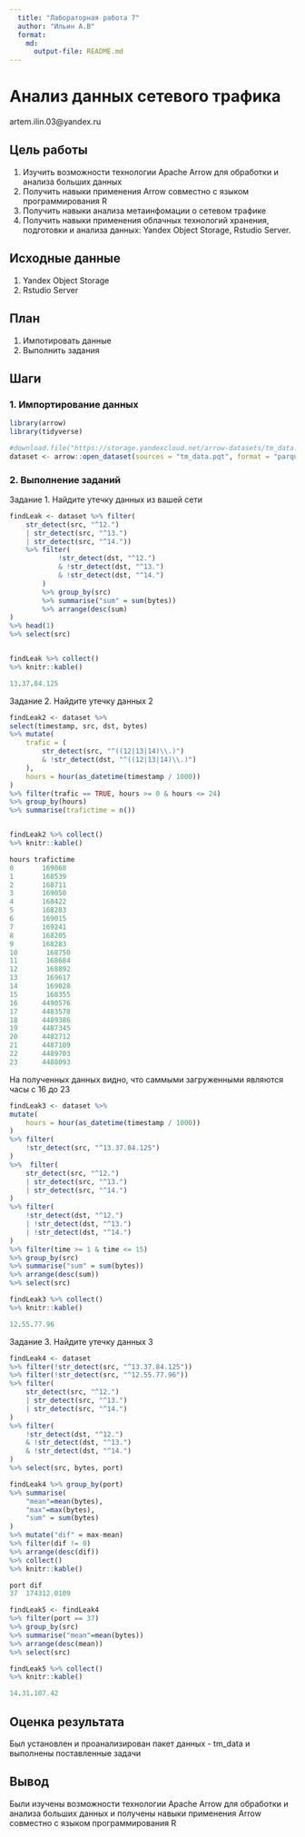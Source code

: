 ```yaml
---
  title: "Лабораторная работа 7"
  author: "Ильин А.В"
  format: 
    md:
      output-file: README.md
---
```


# Анализ данных сетевого трафика
artem.ilin.03@yandex.ru

## Цель работы
1. Изучить возможности технологии Apache Arrow для обработки и анализа больших данных
2. Получить навыки применения Arrow совместно с языком программирования R
3. Получить навыки анализа метаинфомации о сетевом трафике
4. Получить навыки применения облачных технологий хранения, подготовки и анализа данных: Yandex Object Storage, Rstudio Server.

## Исходные данные

1. Yandex Object Storage
2. Rstudio Server

## План

1. Импотировать данные
2. Выполнить задания 


## Шаги

### 1. Импортирование данных

```r 
library(arrow)
library(tidyverse)

#download.file("https://storage.yandexcloud.net/arrow-datasets/tm_data.pqt",destfile = "tm_data.pqt")
dataset <- arrow::open_dataset(sources = "tm_data.pqt", format = "parquet")
```

### 2. Выполнение заданий
 
Задание 1. Найдите утечку данных из вашей сети
```r
findLeak <- dataset %>% filter(
    str_detect(src, "^12.") 
    | str_detect(src, "^13.") 
    | str_detect(src, "^14."))  
    %>% filter(
            !str_detect(dst, "^12.") 
            & !str_detect(dst, "^13.") 
            & !str_detect(dst, "^14.")
        )  
        %>% group_by(src) 
        %>% summarise("sum" = sum(bytes)) 
        %>% arrange(desc(sum)
) 
%>% head(1) 
%>% select(src) 


findLeak %>% collect() 
%>% knitr::kable()
```
```r
13.37.84.125
```
Задание 2. Найдите утечку данных 2
```r
findLeak2 <- dataset %>% 
select(timestamp, src, dst, bytes) 
%>% mutate(
    trafic = (
        str_detect(src, "^((12|13|14)\\.)") 
        & !str_detect(dst, "^((12|13|14)\\.)")
    ),
    hours = hour(as_datetime(timestamp / 1000))
) 
%>% filter(trafic == TRUE, hours >= 0 & hours <= 24) 
%>% group_by(hours) 
%>% summarise(trafictime = n()) 


findLeak2 %>% collect() 
%>% knitr::kable()
```
```r
hours trafictime
0       169068
1       168539
2       168711
3       169050
4       168422
5       168283
6       169015
7       169241
8       168205
9       168283
10       168750
11       168684
12       168892
13       169617
14       169028
15       168355
16      4490576
17      4483578
18      4489386
19      4487345
20      4482712
21      4487109
22      4489703
23      4488093
```
На полученных данных видно, что саммыми загруженными являются часы с 16 до 23

```r 
findLeak3 <- dataset %>% 
mutate(
    hours = hour(as_datetime(timestamp / 1000))
) 
%>% filter(
    !str_detect(src, "^13.37.84.125")
) 
%>%  filter(
    str_detect(src, "^12.") 
    | str_detect(src, "^13.") 
    | str_detect(src, "^14.")
)  
%>% filter(
    !str_detect(dst, "^12.") 
    | !str_detect(dst, "^13.") 
    | !str_detect(dst, "^14.")
)  
%>% filter(time >= 1 & time <= 15) 
%>% group_by(src) 
%>% summarise("sum" = sum(bytes)) 
%>% arrange(desc(sum)) 
%>% select(src) 

findLeak3 %>% collect() 
%>% knitr::kable()
```

```r
12.55.77.96
```

Задание 3. Найдите утечку данных 3

```r 
findLeak4 <- dataset 
%>% filter(!str_detect(src, "^13.37.84.125")) 
%>% filter(!str_detect(src, "^12.55.77.96")) 
%>% filter(
    str_detect(src, "^12.") 
    | str_detect(src, "^13.") 
    | str_detect(src, "^14.")
)  
%>% filter(
    !str_detect(dst, "^12.") 
    & !str_detect(dst, "^13.") 
    & !str_detect(dst, "^14.")
)  
%>% select(src, bytes, port)

findLeak4 %>% group_by(port) 
%>% summarise(
    "mean"=mean(bytes), 
    "max"=max(bytes), 
    "sum" = sum(bytes)
) 
%>% mutate("dif" = max-mean)  
%>% filter(dif != 0) 
%>% arrange(desc(dif))  
%>% collect() 
%>% knitr::kable()
```

```r
port dif
37  174312.0109
```

```r 
findLeak5 <- findLeak4  
%>% filter(port == 37) 
%>% group_by(src) 
%>% summarise("mean"=mean(bytes)) 
%>% arrange(desc(mean)) 
%>% select(src)

findLeak5 %>% collect() 
%>% knitr::kable()
```

```r
14.31.107.42
```

## Оценка результата

Был установлен и проанализирован пакет данных - tm_data и выполнены поставленные задачи

## Вывод

Были изучены возможности технологии Apache Arrow для обработки и анализа больших данных и получены навыки применения Arrow совместно с языком программирования R